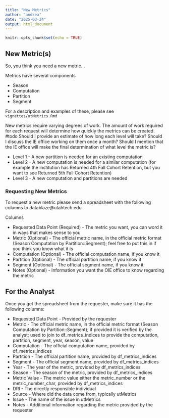 ```yaml
---
title: "New Metrics"
author: "andrea"
date: "2025-03-24"
output: html_document
---
```


```r
knitr::opts_chunk$set(echo = TRUE)
```

## New Metric(s)

So, you think you need a new metric...

Metrics have several components

- Season
- Computation
- Partition
- Segment

For a description and examples of these, please see `vignettes/utMetrics.Rmd`

New metrics require varying degrees of work. The amount of work required for each request will determine how quickly the metrics can be created. #todo Should I provide an estimate of how long each level will take? Should I discuss the IE office working on them once a month? Should I mention that the IE office will make the final determination of what level the metric is?

- Level 1 - A new partition is needed for an existing computation
- Level 2 - A new computation is needed for a similar computation (for example the institution has Returned 4th Fall Cohort Retention, but you want to see Returned 5th Fall Cohort Retention)
- Level 3 - A new computation and partitions are needed

### Requesting New Metrics

To request a new metric please send a spreadsheet with the following columns to datablaze@utahtech.edu

Columns

- Requested Data Point (Required) - The metric you want, you can word it in ways that makes sense to you
- Metric (Optional) - The official metric name, in the official metric format (Season Computation by Partition::Segment); feel free to put this in if you think you know what it is
- Computation (Optional) - The official computation name, if you know it
- Partition (Optional) - The official partition name, if you know it
- Segment (Optional) - The official segment name, if you know it
- Notes (Optional) - Information you want the OIE office to know regarding the metric


## For the Analyst
Once you get the spreadsheet from the requester, make sure it has the following columns:

- Requested Data Point - Provided by the requester 
- Metric - The official metric name, in the official metric format (Season Computation by Partition::Segment); if provided it is verified by the analyst; used to join to df_metrics_indices to provide the computation, partition, segment, year, season, value
- Computation - The official computation name, provided by df_metrics_indices
- Partition - The official partition name, provided by df_metrics_indices
- Segment - The official segment name, provided by df_metrics_indices
- Year - The year of the metric, provided by df_metrics_indices
- Season - The season of the metric, provided by df_metrics_indices
- Metric Value - The metric value either the metric_number or the metric_number_char, provided by df_metrics_indices
- DRI - The directly responsible individual
- Source - Where did the data come from, typically utMetrics
- Issue - The name of the issue in utMetrics
- Notes - Additional information regarding the metric provided by the requester
